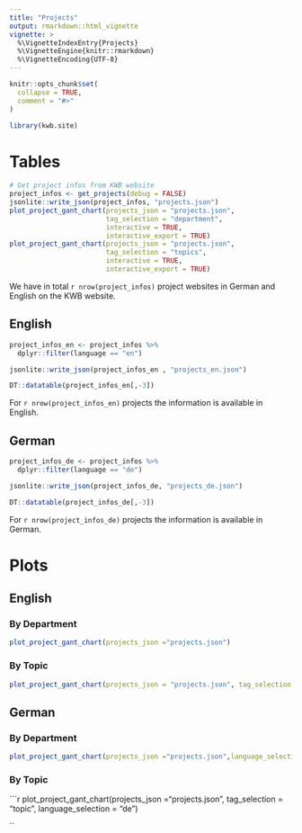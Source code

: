 ```yaml
---
title: "Projects"
output: rmarkdown::html_vignette
vignette: >
  %\VignetteIndexEntry{Projects}
  %\VignetteEngine{knitr::rmarkdown}
  %\VignetteEncoding{UTF-8}
---
```


```r
knitr::opts_chunk$set(
  collapse = TRUE,
  comment = "#>"
)
```

```r
library(kwb.site)
```


# Tables

```r
# Get project infos from KWB website
project_infos <- get_projects(debug = FALSE)
jsonlite::write_json(project_infos, "projects.json")
plot_project_gant_chart(projects_json = "projects.json", 
                        tag_selection = "department", 
                        interactive = TRUE, 
                        interactive_export = TRUE)
plot_project_gant_chart(projects_json = "projects.json", 
                        tag_selection = "topics", 
                        interactive = TRUE, 
                        interactive_export = TRUE)
```

We have in total `r nrow(project_infos)` project websites in German and English 
on the KWB website.

## English

```r
project_infos_en <- project_infos %>%
  dplyr::filter(language == "en") 

jsonlite::write_json(project_infos_en , "projects_en.json")

DT::datatable(project_infos_en[,-3])

```

For `r nrow(project_infos_en)` projects the information is available in English.


## German

```r
project_infos_de <- project_infos %>%
  dplyr::filter(language == "de") 

jsonlite::write_json(project_infos_de, "projects_de.json")

DT::datatable(project_infos_de[,-3])

```

For `r nrow(project_infos_de)` projects the information is available in German.


# Plots


## English

### By Department

```r
plot_project_gant_chart(projects_json ="projects.json")

```

### By Topic

```r
plot_project_gant_chart(projects_json = "projects.json", tag_selection = "topic")
```

## German

### By Department

```r
plot_project_gant_chart(projects_json ="projects.json",language_selection = "de")

```

### By Topic

```r
plot_project_gant_chart(projects_json ="projects.json",
                        tag_selection = "topic",
                        language_selection = "de")

``
